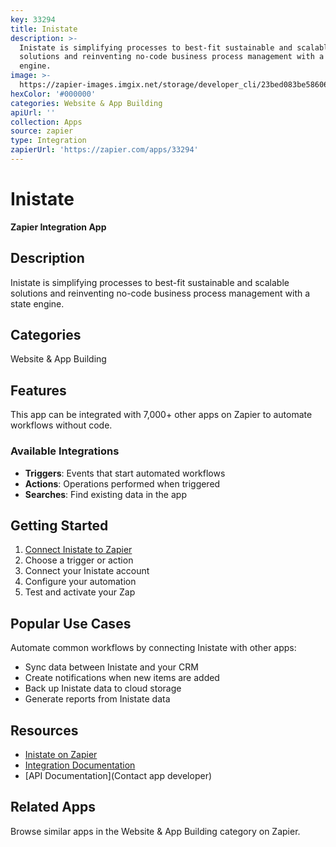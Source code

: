 ```yaml
---
key: 33294
title: Inistate
description: >-
  Inistate is simplifying processes to best-fit sustainable and scalable
  solutions and reinventing no-code business process management with a state
  engine.
image: >-
  https://zapier-images.imgix.net/storage/developer_cli/23bed083be586067af2dcb0782305d50.png?auto=format%2Ccompress&ixlib=python-3.0.0&q=50
hexColor: '#000000'
categories: Website & App Building
apiUrl: ''
collection: Apps
source: zapier
type: Integration
zapierUrl: 'https://zapier.com/apps/33294'
---
```

# Inistate

**Zapier Integration App**

## Description

Inistate is simplifying processes to best-fit sustainable and scalable solutions and reinventing no-code business process management with a state engine.

## Categories

Website & App Building

## Features

This app can be integrated with 7,000+ other apps on Zapier to automate workflows without code.

### Available Integrations

- **Triggers**: Events that start automated workflows
- **Actions**: Operations performed when triggered
- **Searches**: Find existing data in the app

## Getting Started

1. [Connect Inistate to Zapier](https://zapier.com/apps/33294)
2. Choose a trigger or action
3. Connect your Inistate account
4. Configure your automation
5. Test and activate your Zap

## Popular Use Cases

Automate common workflows by connecting Inistate with other apps:

- Sync data between Inistate and your CRM
- Create notifications when new items are added
- Back up Inistate data to cloud storage
- Generate reports from Inistate data

## Resources

- [Inistate on Zapier](https://zapier.com/apps/33294)
- [Integration Documentation](https://zapier.com/apps/33294/integrations)
- [API Documentation](Contact app developer)

## Related Apps

Browse similar apps in the Website & App Building category on Zapier.
